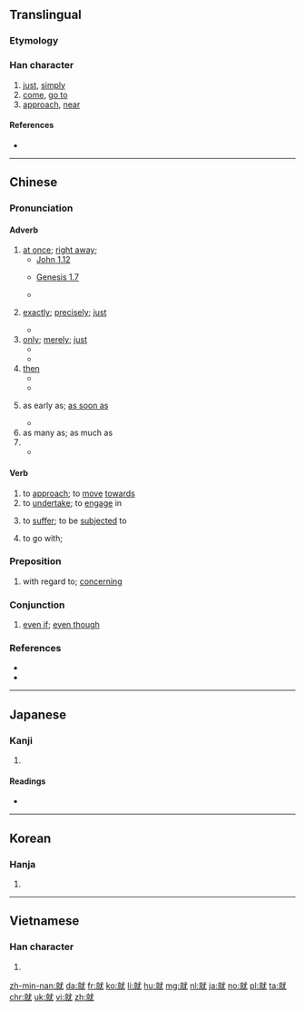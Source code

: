 ==Translingual==
{{stroke order|type=animate}}
{{stroke order|strokes=12}}

===Etymology===
{{Han compound|京|尤|t1=tall|t2=especially|ls=psc|c1=s|c2=p}}

===Han character===
{{Han char|rn=43|rad=尢|as=09|sn=12|four=03914|canj=YFIKU|ids=⿰京尤}}

# [[just]], [[simply]]
# [[come]], [[go to]]
# [[approach]], [[near]]

====References====
* {{Han ref|kx=0299.050|dkj=07599|dj=0594.200|hdz=10555.110|uh=5C31|ud=23601|bh=B44E|bd=46158}}

----

==Chinese==
{{zh-forms}}

===Pronunciation===
{{zh-pron
|m=jiù
|ma=y
|c=zau6
|h=pfs=chhiu
|mn=chiū
|w=3xxieu,3jjieu
|mc=y
|oc=y
|cat=adv,v
}}

====Adverb====
{{zh-adv}}

# [[at once]]; [[right away]];
#* [http://wordproject.org/multi/bi_en_cn_py.htm John 1.12]
#*: {{zh-usex|凡 接待{dài} 他的，就是 信 他 名 的 人，他 '''就''' 賜 他們 權柄，作 神 的 兒女。|But as many as received him, to them gave he power to become the sons of God, even to them that believe on his name.}}
#* [http://wordproject.org/multi/bi_en_cn_py.htm Genesis 1.7]
#*: {{zh-usex|神 '''就''' 造出 空氣，將 空氣 以下 的 水，空氣 以上 的 水 分開 了。事 就 這樣 成 了。|And God made the firmament, and divided the waters which were under the firmament from the waters which were above the firmament: and it was so.}}
#* {{zh-usex|我 馬上 就 來。|I'll come right away.}}
# {{qualifier|used for emphasis}} [[exactly]]; [[precisely]]; [[just]]
#* {{zh-usex|他 就 住 在 街 對面。|He lives '''just''' across the street.}}
# [[only]]; [[merely]]; [[just]]
#* {{zh-usex|我 就 認識 一 個 中國 人。|I '''only''' know one Chinese person.}}
#* {{zh-usex|房間 裡 就 一 張 床，一 張 桌子。|There's only one bed and one table in the room.}}
# [[then]]
#* {{zh-usex|我 做完 就 會 告訴 你。|I will tell you when I have finished.}}
#* {{zh-usex|沒有 共產黨 就 沒有 新 中國。|[[w:en:Without the Communist Party, There Would Be No New China|[If] there was no Community Party, ['''then'''] there would be no new China]]}}
# {{qualifier|used to express earliness}} as early as; [[as soon as]]
#* {{zh-usex|我 一大早 就 起床。|I 'm up with the sun.}}
# as many as; as much as
# {{non-gloss definition|used between two identical word to express indifference or resignation}}
#* {{zh-usex|去 就 去，反正 在 家 也 沒 事。|If you want to go, then go. Besides, there's nothing happening at home.}}

====Verb====
{{zh-verb}}

# to [[approach]]; to [[move]] [[towards]]
# to [[undertake]]; to [[engage]] in
#: {{zh-usex|就業|to get a job; employment}}
# to [[suffer]]; to be [[subjected]] to
# {{qualifier|of food}} to go with;

===Preposition===
{{zh-prep}}

# with regard to; [[concerning]]

===Conjunction===
{{zh-con}}

# [[even if]]; [[even though]]

{{zh-cat|Beginning|sort=jiu4}}

===References===
* {{cite web
|url=http://resources.allsetlearning.com/chinese/grammar/Expressing_indifference_with_%22jiu%22
|title=Expressing indifference with "jiu"
|work=Chinese Grammar Wiki
|language=Mandarin/English
|accessdate=2014-12-21}}
* {{cite web
|url=http://resources.allsetlearning.com/chinese/grammar/%22Just%22_with_%22jiu%22
|title="Just" with "jiu"
|work=Chinese Grammar Wiki
|language=Mandarin/English
|accessdate=2014-12-21}}

----

==Japanese==

===Kanji===
{{ja-kanji|grade=6|rs=尢09}}

# {{defn|lang=ja|sort=尢09}}

====Readings====
* {{ja-readings|on=[[しゅう]] (shū), [[じゅ]] (ju)|kun=[[つく]] (tsuku)}}

----

==Korean==

===Hanja===
{{ko-hanja|hangeul=취|rv=chwi|mr=ch'wi}}

# {{defn|lang=ko|sort=尢09}}

----

==Vietnamese==

===Han character===
{{vi-hantu|[[tựu]]|rs=尢09}}

# {{defn|lang=vi|sort=尢09}}

[[zh-min-nan:就]]
[[da:就]]
[[fr:就]]
[[ko:就]]
[[li:就]]
[[hu:就]]
[[mg:就]]
[[nl:就]]
[[ja:就]]
[[no:就]]
[[pl:就]]
[[ta:就]]
[[chr:就]]
[[uk:就]]
[[vi:就]]
[[zh:就]]